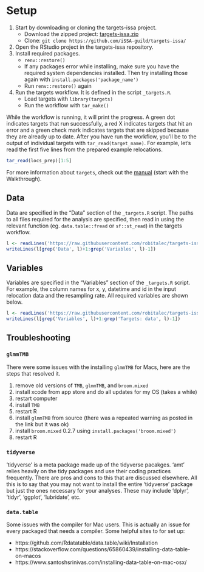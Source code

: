 # Setup

1. Start by downloading or cloning the targets-issa project. 
	- Download the zipped project: [targets-issa.zip](https://github.com/iSSA-guild/targets-issa/archive/refs/heads/main.zip)
	- Clone: `git clone https://github.com/iSSA-guild/targets-issa/`
1. Open the RStudio project in the targets-issa repository. 
1. Install required packages. 
	- `renv::restore()`
	- If any packages error while installing, make sure you have the required 
	system dependencies installed. Then try installing those again with 
	`install.packages('package_name')`
	- Run `renv::restore()` again
1. Run the targets workflow. It is defined in the script `_targets.R`. 
	- Load targets with `library(targets)`
	- Run the workflow with `tar_make()`


While the workflow is running, it will print the progress. A green dot
indicates targets that run successfully, a red 
X indicates targets that hit an error and a green check mark indicates 
targets that are skipped because they are already up to date. 
After you have run the workflow, you'll be to the output of 
individual targets with `tar_read(target_name)`. For example, let's read
the first five lines from the prepared example relocations. 

```r
tar_read(locs_prep)[1:5]
```


For more information about `targets`, check out the
[manual](https://books.ropensci.org/targets/) (start with the Walkthrough).

## Data
Data are specified in the "Data" section of the `_targets.R` script. 
The paths to all files required for the analysis are specified, then
read in using the relevant function (eg. `data.table::fread` or
`sf::st_read`) in the targets workflow. 

```r
l <- readLines('https://raw.githubusercontent.com/robitalec/targets-issa/main/_targets.R')
writeLines(l[grep('Data', l)+1:grep('Variables', l)-1])
```


## Variables
Variables are specified in the "Variables" section of the `_targets.R` script. 
For example, the column names for x, y, datetime and id in the input
relocation data and the resampling rate. All required variables are 
shown below. 

```r
l <- readLines('https://raw.githubusercontent.com/robitalec/targets-issa/main/_targets.R')
writeLines(l[grep('Variables', l)+1:grep('Targets: data', l)-1])
```



## Troubleshooting

### `glmmTMB`

There were some issues with the installing `glmmTMB` for Macs, 
here are the steps that resolved it.

1. remove old versions of `TMB`, `glmmTMB`, and `broom.mixed`
2. install xcode from app store and do all updates for my OS (takes a while)
3. restart computer
4. install `TMB`
5. restart R
6. install `glmmTMB` from source (there was a repeated warning as posted in the link but it was ok)
7. install `broom.mixed` 0.2.7 using `install.packages('broom.mixed')`
8. restart R

### `tidyverse`

‘tidyverse’ is a meta package made up of the tidyverse pacakges. ‘amt’ relies
heavily on the tidy packages and use their coding practices frequently. There
are pros and cons to this that are discussed elsewhere. All this is to say that
you may not want to install the entire ‘tidyverse’ package but just the ones
necessary for your analyses. These may include ‘dplyr’, ‘tidyr’, ‘ggplot’,
‘lubridate’, etc.


### `data.table`

Some issues with the compiler for Mac users. This is actually an issue for every packaged that needs a compiler. Some helpful sites to for set up:

- https://github.com/Rdatatable/data.table/wiki/Installation
- https://stackoverflow.com/questions/65860439/installing-data-table-on-macos
- https://www.santoshsrinivas.com/installing-data-table-on-mac-osx/

